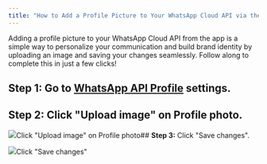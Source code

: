 ```yaml
---
title: "How to Add a Profile Picture to Your WhatsApp Cloud API via the App"
---
```


Adding a profile picture to your WhatsApp Cloud API from the app is a simple way to personalize your communication and build brand identity by uploading an image and saving your changes seamlessly. Follow along to complete this in just a few clicks!

## **Step 1:** Go to [WhatsApp API Profile](https://app.bitbybit.studio/misc/whatsapp-api-settings?section=whatsapp-api-profile) settings.

## **Step 2:** Click "Upload image" on Profile photo.

![](https://cdn.prod.website-files.com/659655f5b20d395a5c69efcf/67caacf9663829d003624dad_AD_4nXe2Z7BUNjXi3BdOOhrlIK475zB4Of1xBDMV9GqmTmDOH16hwO8aICTLo3GNnYc1JVC68U_M7C2jZsWwsYyQdX3jBZmf_43yz4uORzJdATt5PTO9l-Lok0dLFeC4Hpe8NCmC-5_O6w.png)Click "Upload image" on Profile photo## **Step 3:** Click "Save changes".

![](https://cdn.prod.website-files.com/659655f5b20d395a5c69efcf/66ff4e96dd07492f0ca27318_66fe685d5d78b249df1e1da0_AD_4nXfMEwmXptvBBdLzfO3EOuB2nz-Jx9Z2kxQrFCB-ra5eKGv4mcrmBYlkXxIUEfNxIcFo514grcgpErcE6zCgQxvY5ld1RUDFcgMDPc_4q3Yr8PqwnTVec3-hIrTFq5FGJc4lfzn1bj3JlWeJHPfneFldX-pb.png)Click "Save changes"
